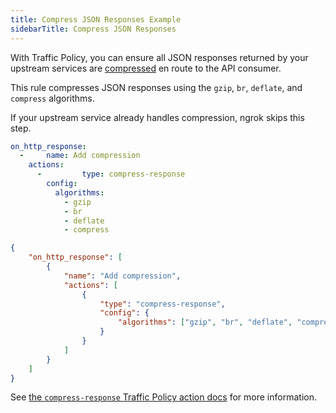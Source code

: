 ```yaml
---
title: Compress JSON Responses Example
sidebarTitle: Compress JSON Responses
---
```


With Traffic Policy, you can ensure all JSON responses returned by your upstream services are [compressed](/traffic-policy/actions/compress-response) en route to the API consumer.

This rule compresses JSON responses using the `gzip`, `br`, `deflate`, and `compress` algorithms.

<Note>
	If your upstream service already handles compression, ngrok skips this step.
</Note>

<CodeGroup>

```yaml policy.yml
on_http_response:
  -     name: Add compression
    actions:
      -         type: compress-response
        config:
          algorithms:
            - gzip
            - br
            - deflate
            - compress
```

```json policy.json
{
	"on_http_response": [
		{
			"name": "Add compression",
			"actions": [
				{
					"type": "compress-response",
					"config": {
						"algorithms": ["gzip", "br", "deflate", "compress"]
					}
				}
			]
		}
	]
}
```

</CodeGroup>

See [the `compress-response` Traffic Policy action docs](/traffic-policy/actions/compress-response/) for more information.
